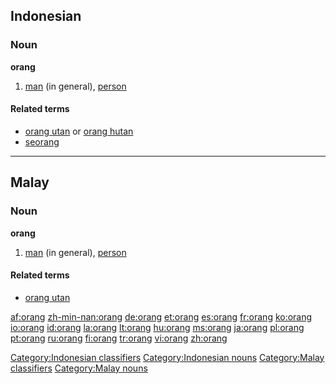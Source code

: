 ==Indonesian==

===Noun===
'''orang'''

# [[man]] (in general), [[person]]

====Related terms====
* [[orang utan]] or [[orang hutan]]
* [[seorang]]

[[Category:Indonesian classifiers]]
[[Category:Indonesian nouns]]

----

==Malay==

===Noun===
'''orang'''

# [[man]] (in general), [[person]]

====Related terms====
* [[orang utan]]

[[Category:Malay classifiers]]
[[Category:Malay nouns]]

[[af:orang]]
[[zh-min-nan:orang]]
[[de:orang]]
[[et:orang]]
[[es:orang]]
[[fr:orang]]
[[ko:orang]]
[[io:orang]]
[[id:orang]]
[[la:orang]]
[[lt:orang]]
[[hu:orang]]
[[ms:orang]]
[[ja:orang]]
[[pl:orang]]
[[pt:orang]]
[[ru:orang]]
[[fi:orang]]
[[tr:orang]]
[[vi:orang]]
[[zh:orang]]